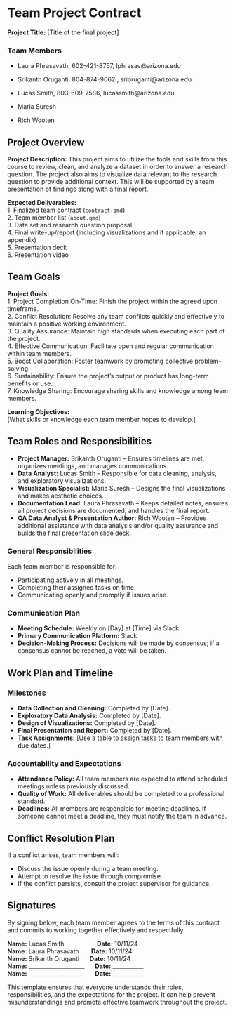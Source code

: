 # Team Project Contract
**Project Title:** [Title of the final project]

### Team Members
* Laura Phrasavath, 602-421-8757, lphrasav@arizona.edu

* Srikanth Oruganti, 804-874-9062 , srioruganti@arizona.edu

* Lucas Smith, 803-609-7586, lucassmith@arizona.edu

* Maria Suresh

* Rich Wooten


## Project Overview
**Project Description:** This project aims to utilize the tools and skills from this course to review, clean, and analyze a dataset in order to answer a research question. The project also aims to visualize data relevant to the research question to provide additional context. This will be supported by a team presentation of findings along with a final report.<br>

**Expected Deliverables:**<br>
1. Finalized team contract (`contract.qmd`)<br>
2. Team member list (`about.qmd`)<br>
3. Data set and research question proposal<br>
4. Final write-up/report (including visualizations and if applicable, an appendix)<br>
5. Presentation deck<br>
6. Presentation video<br>

## Team Goals
**Project Goals:**<br>
1. Project Completion On-Time: Finish the project within the agreed upon timeframe.<br>
2. Conflict Resolution: Resolve any team conflicts quickly and effectively to maintain a positive working environment.<br>
3. Quality Assurance: Maintain high standards when executing each part of the project.<br>
4. Effective Communication: Facilitate open and regular communication within team members.<br>
5. Boost Collaboration: Foster teamwork by promoting collective problem-solving.<br>
6. Sustainability: Ensure the project’s output or product has long-term benefits or use.<br>
7. Knowledge Sharing: Encourage sharing skills and knowledge among team members.<br>

**Learning Objectives:**<br> [What skills or knowledge each team member hopes to develop.]

## Team Roles and Responsibilities
* **Project Manager:** Srikanth Oruganti – Ensures timelines are met, organizes meetings, and manages communications.
* **Data Analyst:** Lucas Smith – Responsible for data cleaning, analysis, and exploratory visualizations.
* **Visualization Specialist:** Maria Suresh – Designs the final visualizations and makes aesthetic choices.
* **Documentation Lead:** Laura Phrasavath – Keeps detailed notes, ensures all project decisions are documented, and handles the final report.
* **QA Data Analyst & Presentation Author:** Rich Wooten – Provides additional assistance with data analysis and/or quality assurance and builds the final presentation slide deck.

### General Responsibilities
Each team member is responsible for:<br>

* Participating actively in all meetings.
* Completing their assigned tasks on time.
* Communicating openly and promptly if issues arise.

### Communication Plan
* **Meeting Schedule:** Weekly on [Day] at [Time] via Slack.
* **Primary Communication Platform:** Slack
* **Decision-Making Process:** Decisions will be made by consensus; if a consensus cannot be reached, a vote will be taken.

## Work Plan and Timeline
### Milestones
* **Data Collection and Cleaning:** Completed by [Date].
* **Exploratory Data Analysis:** Completed by [Date].
* **Design of Visualizations:** Completed by [Date].
* **Final Presentation and Report:** Completed by [Date].
* **Task Assignments:** [Use a table to assign tasks to team members with due dates.]

### Accountability and Expectations
* **Attendance Policy:** All team members are expected to attend scheduled meetings unless previously discussed.
* **Quality of Work:** All deliverables should be completed to a professional standard.
* **Deadlines:** All members are responsible for meeting deadlines. If someone cannot meet a deadline, they must notify the team in advance.

## Conflict Resolution Plan
If a conflict arises, team members will:

* Discuss the issue openly during a team meeting.
* Attempt to resolve the issue through compromise.
* If the conflict persists, consult the project supervisor for guidance.

## Signatures
By signing below, each team member agrees to the terms of this contract and commits to working together effectively and respectfully.

**Name:** Lucas Smith&nbsp;&nbsp;&nbsp;&nbsp;&nbsp;&nbsp;&nbsp;&nbsp;&nbsp;&nbsp;&nbsp;&nbsp;&nbsp;&nbsp;&nbsp;&nbsp;&nbsp;&nbsp;                 **Date:** 10/11/24<br>
**Name:** Laura Phrasavath&nbsp;&nbsp;&nbsp;&nbsp;&nbsp;&nbsp;          **Date:** 10/11/24<br>
**Name:** Srikanth Oruganti&nbsp;&nbsp;&nbsp;&nbsp;&nbsp;           **Date:** 10/11/24<br>
**Name:** ____________________&nbsp;&nbsp;&nbsp;&nbsp;&nbsp;    **Date:** ___________<br>
**Name:** ____________________&nbsp;&nbsp;&nbsp;&nbsp;&nbsp;    **Date:** ___________

This template ensures that everyone understands their roles, responsibilities, and the expectations for the project. It can help prevent misunderstandings and promote effective teamwork throughout the project.